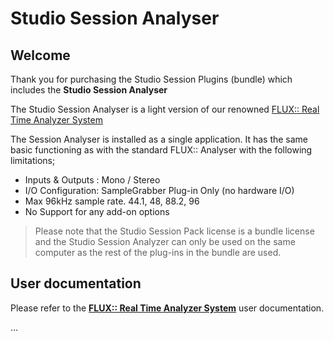 # Studio Session Analyser

## Welcome

Thank you for purchasing the Studio Session Plugins (bundle) which includes the **Studio Session Analyser**

The Studio Session Analyser is a light version of our renowned  [FLUX:: Real Time Analyzer System](../analyser_doc/00_Pure_Analyzer_00_Pure_Analyzer.md)

The Session Analyser is installed as a single application. It has the same basic functioning as with the standard FLUX:: Analyser with the following limitations;


* Inputs & Outputs : Mono / Stereo
* I/O Configuration: SampleGrabber Plug-in Only (no hardware I/O)
* Max 96kHz sample rate. 44.1, 48, 88.2, 96
* No Support for any add-on options

> Please note that the Studio Session Pack license is a bundle license and the Studio Session Analyzer can only be used on the same computer as the rest of the plug-ins in the bundle are used.


## User documentation

Please refer to the **[FLUX:: Real Time Analyzer System](../analyser_doc/00_Pure_Analyzer_00_Pure_Analyzer.md)** user documentation.

...

